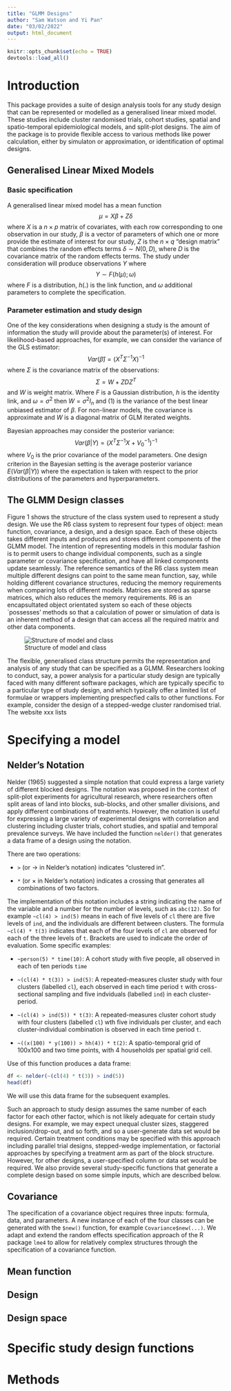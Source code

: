 ```yaml
---
title: "GLMM Designs"
author: "Sam Watson and Yi Pan"
date: "03/02/2022"
output: html_document
---
```


```r
knitr::opts_chunk$set(echo = TRUE)
devtools::load_all()
```

# Introduction
This package provides a suite of design analysis tools for any study design that can be represented or modelled as a generalised linear mixed model. These studies include cluster randomised trials, cohort studies, spatial and spatio-temporal epidemiological models, and split-plot designs. The aim of the package is to provide flexible access to various methods like power calculation, either by simulaton or approximation, or identification of optimal designs. 

## Generalised Linear Mixed Models
### Basic specification
A generalised linear mixed model has a mean function
$$
\mu = X\beta + Z\delta
$$
where $X$ is a $n \times p$ matrix of covariates, with each row corresponding to one observation in our study, $\beta$ is a vector of parameters of which one or more provide the estimate of interest for our study, $Z$ is the $n \times q$ "design matrix" that combines the random effects terms $\delta \sim N(0,D)$, where $D$ is the covariance matrix of the random effects terms. The study under consideration will produce observations $Y$ where
$$
Y \sim F(h(\mu);\omega)
$$
where $F$ is a distribution, $h(.)$ is the link function, and $\omega$ additional parameters to complete the specification. 

### Parameter estimation and study design
One of the key considerations when designing a study is the amount of information the study will provide about the parameter(s) of interest. For likelihood-based approaches, for example, we can consider the variance of the GLS estimator:
$$
\tag{1}
Var(\hat{\beta}) = (X^T \Sigma^{-1}X)^{-1}
$$
where $\Sigma$ is the covariance matrix of the observations:
$$
\Sigma = W + ZDZ^T
$$
and $W$ is weight matrix. Where $F$ is a Gaussian distribution, $h$ is the identity link, and $\omega = \sigma^2$ then $W = \sigma^2I_n$ and (1) is the variance of the best linear unbiased estimator of $\beta$. For non-linear models, the covariance is approximate and $W$ is a diagonal matrix of GLM iterated weights.

Bayesian approaches may consider the posterior variance:
$$
Var(\beta|Y) = (X^T \Sigma^{-1}X + V_0^{-1})^{-1}
$$
where $V_0$ is the prior covariance of the model parameters. One design criterion in the Bayesian setting is the average posterior variance $E(Var(\beta|Y))$ where the expectation is taken with respect to the prior distributions of the parameters and hyperparameters.

## The GLMM Design classes
Figure 1 shows the structure of the class system used to represent a study design. We use the R6 class system to represent four types of object: mean function, covariance, a design, and a design space. Each of these objects takes different inputs and produces and stores different components of the GLMM model. The intention of representing models in this modular fashion is to permit users to change individual components, such as a single parameter or covariance specification, and have all linked components update seamlessly. The reference semantics of the R6 class system mean multiple different designs can point to the same mean function, say, while holding different covariance structures, reducing the memory requirements when comparing lots of different models. Matrices are stored as sparse matrices, which also reduces the memory requirements. R6 is an encapsultated object orientated system so each of these objects `possesses' methods so that a calculation of power or simulation of data is an inherent method of a design that can access all the required matrix and other data components. 

![Structure of model and class](../diagram.png)

The flexible, generalised class structure permits the representation and analysis of any study that can be specified as a GLMM. Researchers looking to conduct, say, a power analysis for a particular study design are typically faced with many different software packages, which are typically specific to a particular type of study design, and which typically offer a limited list of formulae or wrappers implementing prespecfied calls to other functions. For example, consider the design of a stepped-wedge cluster randomised trial. The website xxx lists 




# Specifying a model

## Nelder's Notation
Nelder (1965) suggested a simple notation that could express a large variety of different blocked designs. The notation was proposed in the context of split-plot experiments for agricultural research, where researchers often split areas of land into blocks, sub-blocks, and other smaller divisions, and apply different combinations of treatments. However, the notation is useful for expressing a large variety of experimental designs with correlation and clustering including cluster trials, cohort studies, and spatial and temporal prevalence surveys. We have included the function `nelder()` that generates a data frame of a design using the notation. 

There are two operations:

* `>` (or $\to$ in Nelder's notation) indicates "clustered in".

* `*` (or $\times$ in Nelder's notation) indicates a crossing that generates all combinations of two factors.

The implementation of this notation includes a string indicating the name of the variable and a number for the number of levels, such as `abc(12)`. So for example `~cl(4) > ind(5)` means in each of five levels of `cl` there are five levels of `ind`, and the individuals are different between clusters. The formula `~cl(4) * t(3)` indicates that each of the four levels of `cl` are observed for each of the three levels of `t`. Brackets are used to indicate the order of evaluation. Some specific examples:

* `~person(5) * time(10)`: A cohort study with five people, all observed in each of ten periods `time`

* `~(cl(4) * t(3)) > ind(5)`: A repeated-measures cluster study with four clusters (labelled `cl`), each observed in each time period `t` with cross-sectional sampling and five indviduals (labelled `ind`) in each cluster-period.

* `~(cl(4) > ind(5)) * t(3)`: A repeated-measures cluster cohort study with four clusters (labelled `cl`) wth five individuals per cluster, and each cluster-individual combination is observed in each time period `t`.

* `~((x(100) * y(100)) > hh(4)) * t(2)`: A spatio-temporal grid of 100x100 and two time points, with 4  households per spatial grid cell.

Use of this function produces a data frame:
```r
df <- nelder(~(cl(4) * t(3)) > ind(5))
head(df)
```
We will use this data frame for the subsequent examples.

Such an approach to study design assumes the same number of each factor for each other factor, which is not likely adequate for certain study designs. For example, we may expect unequal cluster sizes, staggered inclusion/drop-out, and so forth, and so a user-generate data set would be required. Certain treatment conditions may be specified with this approach including parallel trial designs, stepped-wedge implementation, or factorial approaches by specifying a treatment arm as part of the block structure. However, for other designs, a user-specified column or data set would be required. We also provide several study-specific functions that generate a complete design based on some simple inputs, which are described below.

## Covariance
The specification of a covariance object requires three inputs: formula, data, and parameters. A new instance of each of the four classes can be generated with the `$new()` function, for example `Covariance$new(...)`. We adapt and extend the random effects specification approach of the R package `lme4` to allow for relatively complex structures through the specification of a covariance function. 


## Mean function


## Design

## Design space

# Specific study design functions

# Methods


